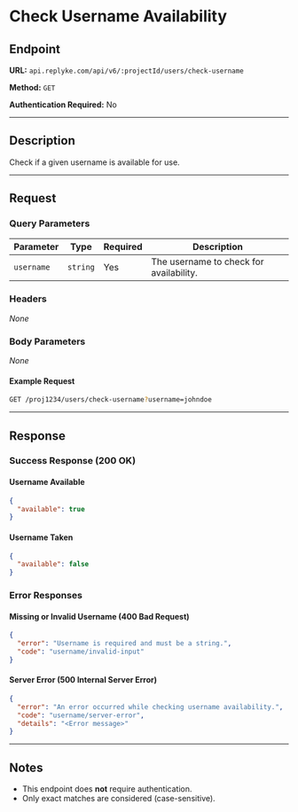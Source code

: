 # Check Username Availability

## Endpoint

**URL:** `api.replyke.com/api/v6/:projectId/users/check-username`

**Method:** `GET`

**Authentication Required:** No

---

## Description

Check if a given username is available for use.

---

## Request

### Query Parameters

| Parameter  | Type     | Required | Description                             |
| ---------- | -------- | -------- | --------------------------------------- |
| `username` | `string` | Yes      | The username to check for availability. |

### Headers

_None_

### Body Parameters

_None_

#### Example Request

```sh
GET /proj1234/users/check-username?username=johndoe
```

---

## Response

### Success Response (200 OK)

#### Username Available

```json
{
  "available": true
}
```

#### Username Taken

```json
{
  "available": false
}
```

### Error Responses

#### Missing or Invalid Username (400 Bad Request)

```json
{
  "error": "Username is required and must be a string.",
  "code": "username/invalid-input"
}
```

#### Server Error (500 Internal Server Error)

```json
{
  "error": "An error occurred while checking username availability.",
  "code": "username/server-error",
  "details": "<Error message>"
}
```

---

## Notes

- This endpoint does **not** require authentication.
- Only exact matches are considered (case-sensitive).
